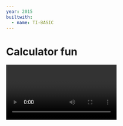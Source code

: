 ```yaml
---
year: 2015
builtwith:
  - name: TI-BASIC
---
```


# Calculator fun

<Video n="odd-one-out" scale={0.4} float="left" marginRight="1em" />

One day in 8th grade, a classmate of mine, Johan, wrote me a quick program on my calculator
that could calculate the slope of a line.

I didn't even know my calculator could *do* something like that. But that was it.
That's all it took to get me hooked on all this "programming" stuff. So before there was Python
and whatever, there was TI-BASIC, and you can bet I was there for it!

<FloatRight>
  <GIF n="move3" scale={0.7} />
  <GIF scale={0.7} n="move3boss" />
</FloatRight>

I spent all of 8th grade going deeper and deeper into calculator programming. I had a bunch of projects going on
at the time, like a Fruit Ninja clone that never made it to (ahem) fruition, but I think I only ever finished a few
games and a strange esolang interpreter.

The video above is an adaption of a color-matching game called *Odd One Out* (recorded thanks to
[jsTIfied](https://www.cemetech.net/projects/jstified/)), and this one to the right was my first project ever:
a platformer game!
